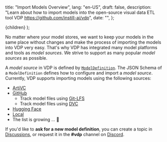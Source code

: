   title: "Import Models Overview",
  lang: "en-US",
  draft: false,
  description:
    "Learn about how to import models into the open-source visual data ETL tool VDP https://github.com/instill-ai/vdp",
  date: "",
};

  <DocsLayout meta={meta}>{children}</DocsLayout>
);

No matter where your model stores, we want to keep your models in the same place without changes and make the process of importing the models into VDP very easy.
That's why VDP has integrated many model platforms and tools as _model sources_. We strive to support as many popular _model sources_ as possible.

A _model source_ in VDP is defined by [`ModelDefinition`](https://github.com/instill-ai/protobufs/blob/main/vdp/model/v1alpha/model_definition.proto#L30-L76). The JSON Schema of a `ModelDefinition` defines how to configure and import a _model source_.
Currently, VDP supports importing models using the following sources:

- [ArtiVC](/docs/import-models/artivc)
- [GitHub](/docs/import-models/github)
  - Track model files using [Git-LFS](/docs/import-models/github#prepare-a-github-repository-and-track-large-model-files-by-git-lfs)
  - Track model files using [DVC](/docs/import-models/github#prepare-a-github-repository-and-manage-large-model-files-by-dvc)
- [Hugging Face](/docs/import-models/huggingface)
- [Local](/docs/import-models/local)
- The list is growing ... 🌱

If you'd like to **ask for a new model definition**, you can create a topic in [Discussions](https://github.com/instill-ai/vdp/discussions), or request it in the **#vdp** channel on [Discord](https://discord.gg/sevxWsqpGh).

